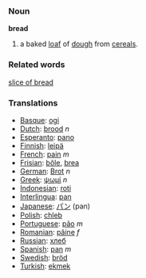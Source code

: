 === Noun ===
'''bread'''

# a baked [[loaf]] of [[dough]] from [[cereal]]s.

=== Related words ===
[[slice of bread]]

=== Translations ===
*[[Basque]]: [[ogi]]
*[[Dutch]]: [[brood]] ''n''
*[[Esperanto]]: [[pano]]
*[[Finnish]]: [[leipä]]
*[[French]]: [[pain]] ''m''
*[[Frisian]]: [[bôle]], [[brea]]
*[[German]]: [[Brot]] ''n''
*[[Greek]]: [[ψωμί]] ''n''
*[[Indonesian]]: [[roti]]
*[[Interlingua]]: [[pan]]
*[[Japanese]]: [[パン]] (pan)
*[[Polish]]: [[chleb]]
*[[Portuguese]]: [[pão]] ''m''
*[[Romanian]]: [[pâine]] ''f''
*[[Russian]]: [[хлеб]]
*[[Spanish]]: [[pan]] ''m''
*[[Swedish]]: [[bröd]]
*[[Turkish]]: [[ekmek]]